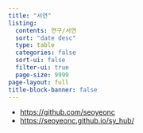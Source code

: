 ```yaml
---
title: "서연"
listing:
  contents: 연구/서연
  sort: "date desc"
  type: table
  categories: false
  sort-ui: false
  filter-ui: true
  page-size: 9999
page-layout: full
title-block-banner: false
---
```


- <https://github.com/seoyeonc> 
- <https://seoyeonc.github.io/sy_hub/>
